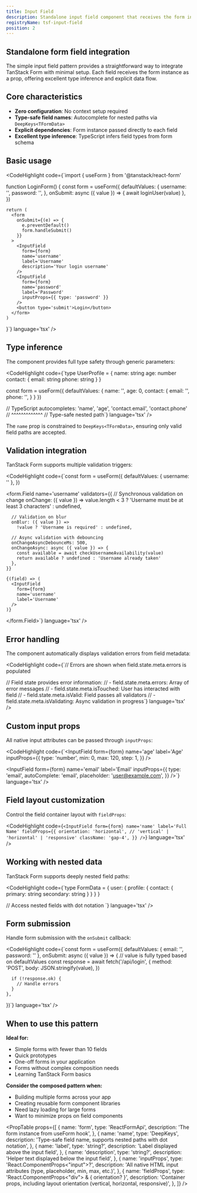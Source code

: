 ```yaml
---
title: Input Field
description: Standalone input field component that receives the form instance directly. Ideal for simple forms and quick prototypes.
registryName: tsf-input-field
position: 2
---
```


## Standalone form field integration

The simple input field pattern provides a straightforward way to integrate TanStack Form with minimal setup. Each field receives the form instance as a prop, offering excellent type inference and explicit data flow.

## Core characteristics

- **Zero configuration**: No context setup required
- **Type-safe field names**: Autocomplete for nested paths via `DeepKeys<TFormData>`
- **Explicit dependencies**: Form instance passed directly to each field
- **Excellent type inference**: TypeScript infers field types from form schema

## Basic usage

<CodeHighlight code={`import { useForm } from '@tanstack/react-form'

function LoginForm() {
    const form = useForm({
      defaultValues: {
        username: '',
        password: '',
      },
      onSubmit: async ({ value }) => {
        await loginUser(value)
      },
    })

    return (
      <form
        onSubmit={(e) => {
          e.preventDefault()
          form.handleSubmit()
        }}
      >
        <InputField
          form={form}
          name='username'
          label='Username'
          description='Your login username'
        />
        <InputField
          form={form}
          name='password'
          label='Password'
          inputProps={{ type: 'password' }}
        />
        <button type='submit'>Login</button>
      </form>
    )
}`} language='tsx' />

## Type inference

The component provides full type safety through generic parameters:

<CodeHighlight code={`type UserProfile = {
    name: string
    age: number
    contact: {
      email: string
      phone: string
    }
}

const form = useForm<UserProfile>({
    defaultValues: {
      name: '',
      age: 0,
      contact: {
        email: '',
        phone: '',
      }
    }
})

// TypeScript autocompletes: 'name', 'age', 'contact.email', 'contact.phone'
<InputField form={form} name='contact.email' label='Email' />
//                              ^^^^^^^^^^^^^
//                              Type-safe nested path`} language='tsx' />

The `name` prop is constrained to `DeepKeys<TFormData>`, ensuring only valid field paths are accepted.

## Validation integration

TanStack Form supports multiple validation triggers:

<CodeHighlight code={`const form = useForm({
    defaultValues: { username: '' },
})

<form.Field
    name='username'
    validators={{
      // Synchronous validation on change
      onChange: ({ value }) =>
        value.length < 3 ? 'Username must be at least 3 characters' : undefined,
  
      // Validation on blur
      onBlur: ({ value }) =>
        !value ? 'Username is required' : undefined,
  
      // Async validation with debouncing
      onChangeAsyncDebounceMs: 500,
      onChangeAsync: async ({ value }) => {
        const available = await checkUsernameAvailability(value)
        return available ? undefined : 'Username already taken'
      },
    }}
>
    {(field) => (
      <InputField
        form={form}
        name='username'
        label='Username'
      />
    )}
</form.Field>`} language='tsx' />

## Error handling

The component automatically displays validation errors from field metadata:

<CodeHighlight code={`// Errors are shown when field.state.meta.errors is populated
<InputField form={form} name='email' label='Email' />

// Field state provides error information:
// - field.state.meta.errors: Array of error messages
// - field.state.meta.isTouched: User has interacted with field
// - field.state.meta.isValid: Field passes all validators
// - field.state.meta.isValidating: Async validation in progress`} language='tsx' />

## Custom input props

All native input attributes can be passed through `inputProps`:

<CodeHighlight code={`<InputField
    form={form}
    name='age'
    label='Age'
    inputProps={{
      type: 'number',
      min: 0,
      max: 120,
      step: 1,
    }}
/>

<InputField
    form={form}
    name='email'
    label='Email'
    inputProps={{
      type: 'email',
      autoComplete: 'email',
      placeholder: 'user@example.com',
    }}
/>`} language='tsx' />

## Field layout customization

Control the field container layout with `fieldProps`:

<CodeHighlight code={`<InputField
    form={form}
    name='name'
    label='Full Name'
    fieldProps={{
      orientation: 'horizontal', // 'vertical' | 'horizontal' | 'responsive'
      className: 'gap-4',
    }}
/>`} language='tsx' />

## Working with nested data

TanStack Form supports deeply nested field paths:

<CodeHighlight code={`type FormData = {
    user: {
      profile: {
        contact: {
          primary: string
          secondary: string
        }
      }
    }
}

// Access nested fields with dot notation
<InputField
    form={form}
    name='user.profile.contact.primary'
    label='Primary Contact'
/>`} language='tsx' />

## Form submission

Handle form submission with the `onSubmit` callback:

<CodeHighlight code={`const form = useForm({
    defaultValues: { email: '', password: '' },
    onSubmit: async ({ value }) => {
      // value is fully typed based on defaultValues
      const response = await fetch('/api/login', {
        method: 'POST',
        body: JSON.stringify(value),
      })
  
      if (!response.ok) {
        // Handle errors
      }
    },
})`} language='tsx' />

## When to use this pattern

**Ideal for:**
- Simple forms with fewer than 10 fields
- Quick prototypes
- One-off forms in your application
- Forms without complex composition needs
- Learning TanStack Form basics

**Consider the composed pattern when:**
- Building multiple forms across your app
- Creating reusable form component libraries
- Need lazy loading for large forms
- Want to minimize props on field components

<ItemExamples registryName='tsf-input-field' />

<PropTable props={[
  {
    name: 'form',
    type: 'ReactFormApi<TFormData>',
    description: 'The form instance from useForm hook',
  },
  {
    name: 'name',
    type: 'DeepKeys<TFormData>',
    description: 'Type-safe field name, supports nested paths with dot notation',
  },
  {
    name: 'label',
    type: 'string?',
    description: 'Label displayed above the input field',
  },
  {
    name: 'description',
    type: 'string?',
    description: 'Helper text displayed below the input field',
  },
  {
    name: 'inputProps',
    type: 'React.ComponentProps<"input">?',
    description: 'All native HTML input attributes (type, placeholder, min, max, etc.)',
  },
  {
    name: 'fieldProps',
    type: 'React.ComponentProps<"div"> & { orientation? }',
    description: 'Container props, including layout orientation (vertical, horizontal, responsive)',
  },
]} />
